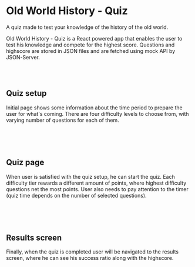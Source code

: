 
# Old World History - Quiz

A quiz made to test your knowledge of the history of the old world.

<HeroImage image="quiz" title="Old World History - Quiz" />

Old World History - Quiz is a React powered app that enables the user to test his knowledge and compete for the highest score. Questions and highscore are stored in JSON files and are fetched using mock API by JSON-Server.

<br />
<br />

## Quiz setup

Initial page shows some information about the time period to prepare the user for what's coming. There are four difficulty levels to choose from, with varying number of questions for each of them.

<br />

<ArticleImage image={QuizImg1} alt="Quiz setup" isResponsive={false} />

<br />
<br />

## Quiz page

When user is satisfied with the quiz setup, he can start the quiz. Each difficulty tier rewards a different amount of points, where highest difficulty questions net the most points. User also needs to pay attention to the timer (quiz time depends on the number of selected questions).

<br />

<ArticleImage image={QuizImg2} alt="Quiz page" isResponsive={false} />

<br />
<br />

## Results screen

Finally, when the quiz is completed user will be navigated to the results screen, where he can see his success ratio along with the highscore.

<br />

<ArticleImage image={QuizImg3} alt="Results screen" isResponsive={false} />

<br />
